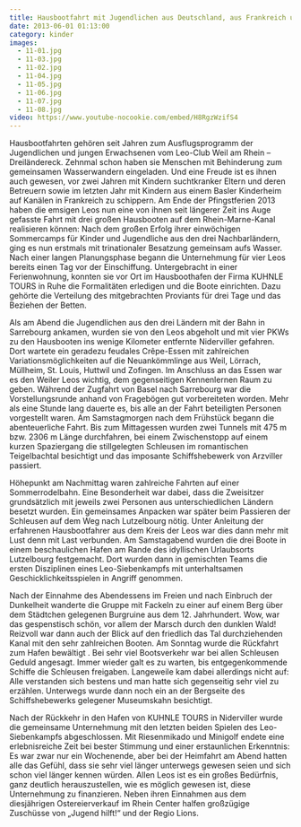 ```yaml
---
title: Hausbootfahrt mit Jugendlichen aus Deutschland, aus Frankreich und aus der Schweiz
date: 2013-06-01 01:13:00
category: kinder
images:
  - 11-01.jpg
  - 11-03.jpg
  - 11-02.jpg
  - 11-04.jpg
  - 11-05.jpg
  - 11-06.jpg
  - 11-07.jpg
  - 11-08.jpg
video: https://www.youtube-nocookie.com/embed/H8RgzWzifS4
---
```


Hausbootfahrten gehören seit Jahren zum Ausflugsprogramm der Jugendlichen und jungen Erwachsenen vom Leo-Club Weil am Rhein – Dreiländereck. Zehnmal schon haben sie Menschen mit Behinderung zum gemeinsamen Wasserwandern eingeladen. Und eine Freude ist es ihnen auch gewesen, vor zwei Jahren mit Kindern suchtkranker Eltern und deren Betreuern sowie im letzten Jahr mit Kindern aus einem Basler Kinderheim auf Kanälen in Frankreich zu schippern.
Am Ende der Pfingstferien 2013 haben die emsigen Leos nun eine von ihnen seit längerer Zeit ins Auge gefasste Fahrt mit drei großen Hausbooten auf dem Rhein-Marne-Kanal realisieren können: Nach dem großen Erfolg ihrer einwöchigen Sommercamps für Kinder und Jugendliche aus den drei Nachbarländern, ging es nun erstmals mit trinationaler Besatzung gemeinsam aufs Wasser. Nach einer langen Planungsphase begann die Unternehmung für vier Leos bereits einen Tag vor der Einschiffung. Untergebracht in einer Ferienwohnung, konnten sie vor Ort im Hausboothafen der Firma KUHNLE TOURS in Ruhe die Formalitäten erledigen und die Boote einrichten. Dazu gehörte die Verteilung des mitgebrachten Proviants für drei Tage und das Beziehen der Betten.

Als am Abend die Jugendlichen aus den drei Ländern mit der Bahn in Sarrebourg ankamen, wurden sie von den Leos abgeholt und mit vier PKWs zu den Hausbooten ins wenige Kilometer entfernte Niderviller gefahren. Dort wartete ein geradezu feudales Crêpe-Essen mit zahlreichen Variationsmöglichkeiten auf die Neuankömmlinge aus Weil, Lörrach, Müllheim, St. Louis, Huttwil und Zofingen.
Im Anschluss an das Essen war es den Weiler Leos wichtig, dem gegenseitigen Kennenlernen Raum zu geben. Während der Zugfahrt von Basel nach Sarrebourg war die Vorstellungsrunde anhand von Fragebögen gut vorbereiteten worden. Mehr als eine Stunde lang dauerte es, bis alle an der Fahrt beteiligten Personen vorgestellt waren. Am Samstagmorgen nach dem Frühstück begann die abenteuerliche Fahrt. Bis zum Mittagessen wurden zwei Tunnels mit 475 m bzw. 2306 m Länge durchfahren, bei einem Zwischenstopp auf einem kurzen Spaziergang die stillgelegten Schleusen im romantischen Teigelbachtal besichtigt und das imposante Schiffshebewerk von Arzviller passiert.

Höhepunkt am Nachmittag waren zahlreiche Fahrten auf einer Sommerrodelbahn. Eine Besonderheit war dabei, dass die Zweisitzer grundsätzlich mit jeweils zwei Personen aus unterschiedlichen Ländern besetzt wurden. Ein gemeinsames Anpacken war später beim Passieren der Schleusen auf dem Weg nach Lutzelbourg nötig. Unter Anleitung der erfahrenen Hausbootfahrer aus dem Kreis der Leos war dies dann mehr mit Lust denn mit Last verbunden. Am Samstagabend wurden die drei Boote in einem beschaulichen Hafen am Rande des idyllischen Urlaubsorts Lutzelbourg festgemacht. Dort wurden dann in gemischten Teams die ersten Disziplinen eines Leo-Siebenkampfs mit unterhaltsamen Geschicklichkeitsspielen in Angriff genommen.

Nach der Einnahme des Abendessens im Freien und nach Einbruch der Dunkelheit wanderte die Gruppe mit Fackeln zu einer auf einem Berg über dem Städtchen gelegenen Burgruine aus dem 12. Jahrhundert. Wow, war das gespenstisch schön, vor allem der Marsch durch den dunklen Wald! Reizvoll war dann auch der Blick auf den friedlich das Tal durchziehenden Kanal mit den sehr zahlreichen Booten. Am Sonntag wurde die Rückfahrt zum Hafen bewältigt . Bei sehr viel Bootsverkehr war bei allen Schleusen Geduld angesagt. Immer wieder galt es zu warten, bis entgegenkommende Schiffe die Schleusen freigaben. Langeweile kam dabei allerdings nicht auf: Alle verstanden sich bestens und man hatte sich gegenseitig sehr viel zu erzählen. Unterwegs wurde dann noch ein an der Bergseite des Schiffshebewerks gelegener Museumskahn besichtigt.

Nach der Rückkehr in den Hafen von KUHNLE TOURS in Niderviller wurde die gemeinsame Unternehmung mit den letzten beiden Spielen des Leo-Siebenkampfs abgeschlossen. Mit Riesenmikado und Minigolf endete eine erlebnisreiche Zeit bei bester Stimmung und einer erstaunlichen Erkenntnis: Es war zwar nur ein Wochenende, aber bei der Heimfahrt am Abend hatten alle das Gefühl, dass sie sehr viel länger unterwegs gewesen seien und sich schon viel länger kennen würden. Allen Leos ist es ein großes Bedürfnis, ganz deutlich herauszustellen, wie es möglich gewesen ist, diese Unternehmung zu finanzieren. Neben ihren Einnahmen aus dem diesjährigen Ostereierverkauf im Rhein Center halfen großzügige Zuschüsse von „Jugend hilft!“ und der Regio Lions.
